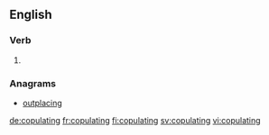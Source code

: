 ==English==

===Verb===
{{head|en|present participle}}

# {{present participle of|copulate|lang=en}}

===Anagrams===
* [[outplacing#English|outplacing]]

[[de:copulating]]
[[fr:copulating]]
[[fi:copulating]]
[[sv:copulating]]
[[vi:copulating]]